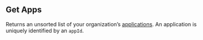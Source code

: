 
## Get Apps

<OperationInfo method='get' path='/apps/v1/list' />

Returns an unsorted list of your organization’s [applications](https://hathora.dev/docs/concepts/hathora-entities#application). An application is uniquely identified by an `appId`.
